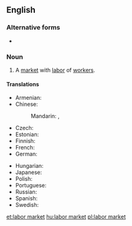 ==English==
{{wikipedia|Labor economics}}

===Alternative forms===
* {{l|en|labour market}}

===Noun===
{{en-noun|head=[[labor]] [[market]]}}

# {{context|economics|lang=en}} A [[market]] with [[labor]] of [[worker]]s.

====Translations====
{{trans-top|market with labor of workers}}
* Armenian: {{t|hy|աշխատաշուկա|tr=ašxatašuka|sc=Armn}}
* Chinese:
*: Mandarin: {{t|cmn|勞工市場|sc=Hani}}, {{t|cmn|劳工市场|tr=láogōng shìchǎng|sc=Hani}}
* Czech: {{t|cs|trh práce|m}}
* Estonian: {{t|et|tööturg}}
* Finnish: {{t+|fi|työmarkkinat|p}}
* French: {{t+|fr|marché du travail|m}}
* German: {{t+|de|Arbeitsmarkt|m}}
{{trans-mid}}
* Hungarian: {{t+|hu|munkaerőpiac}}
* Japanese: {{t|ja|労働市場|tr=ろうどうしじょう, rōdō shijō|sc=Jpan}}
* Polish: {{t|pl|rynek pracy|m}}
* Portuguese: {{t|pt|mercado de trabalho|m}}
* Russian: {{t|ru|рынок труда|m|tr=rýnok trudá|sc=Cyrl}}
* Spanish: {{t|es|mercado de trabajo|m}}
* Swedish: {{t+|sv|arbetsmarknad|c}}
{{trans-bottom}}

[[et:labor market]]
[[hu:labor market]]
[[pl:labor market]]